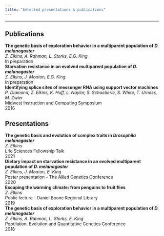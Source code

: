 ```yaml
---
title: "Selected presentations & publications"
---
```


------------------------------------------------------------------------

## Publications

| **The genetic basis of exploration behavior in a multiparent population of *D. melanogaster***
| *Z. Elkins, A. Rahman, L. Storks, E.G. King*
| In preparation

| **Starvation resistance in an evolved multiparent population of *D. melanogaster***
| *Z. Elkins, J. Moaton, E.G. King*
| In preparation

| **Identifying splice sites of messenger RNA using support vector machines**
| *P. Diamond, Z. Elkins, K. Huff, L. Naylor, S. Schoeberle, S. White, T. Urness, M. Zwier*
| Midwest Instruction and Computing Symposium
| 2016

## Presentations

| **The genetic basis and evolution of complex traits in *Drosophila melanogaster***
| *Z. Elkins*
| Life Sciences Fellowship Talk
| 2021

| **Dietary impact on starvation resistance in an evolved multiparent population of *D. melanogaster***
| *Z. Elkins, J. Moaton, E. King*
| Poster presentation -- The Allied Genetics Conference
| 2020

| **Escaping the warming climate: from penguins to fruit flies**
| *Z. Elkins*
| Public lecture - Daniel Boone Regional Library
| 2019

| **The genetic basis of exploration behavior in a multiparent population of *D. melanogaster***
| *Z. Elkins, A. Rahman, L. Storks, E. King*
| Population, Evolution and Quantitative Genetics Conference
| 2018
